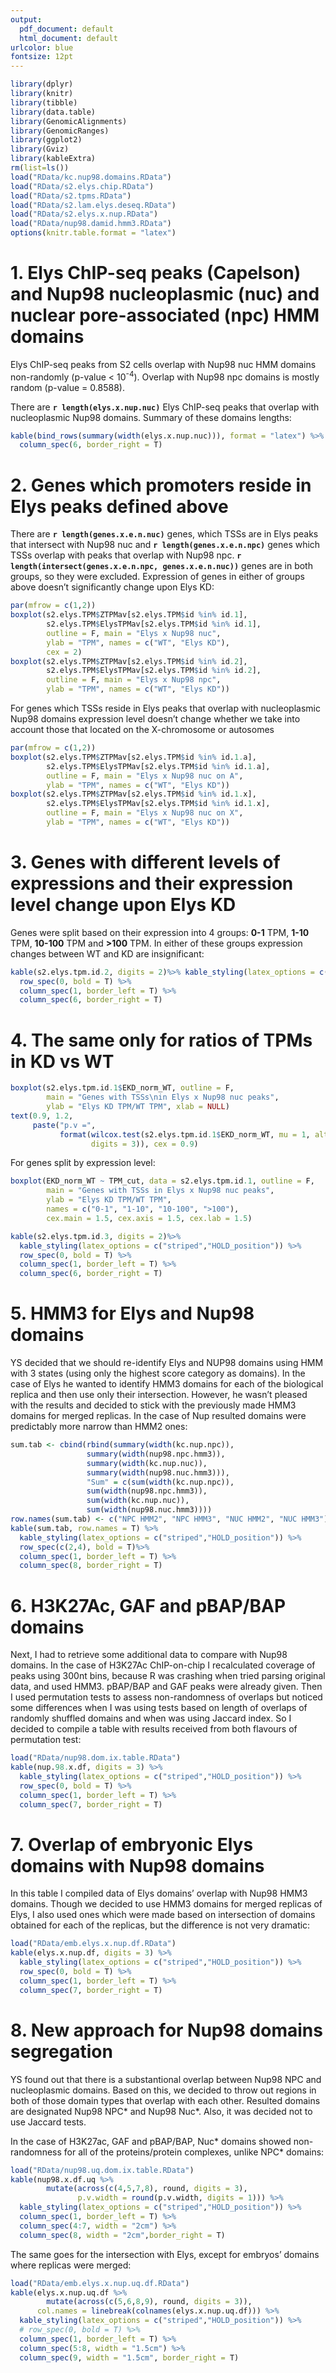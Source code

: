 ```yaml
---
output:
  pdf_document: default
  html_document: default
urlcolor: blue
fontsize: 12pt
---
```

```r
library(dplyr)
library(knitr)
library(tibble)
library(data.table)
library(GenomicAlignments)
library(GenomicRanges)
library(ggplot2)
library(Gviz)
library(kableExtra)
rm(list=ls())
load("RData/kc.nup98.domains.RData")
load("RData/s2.elys.chip.RData")
load("RData/s2.tpms.RData")
load("RData/s2.lam.elys.deseq.RData")
load("RData/s2.elys.x.nup.RData")
load("RData/nup98.damid.hmm3.RData")
options(knitr.table.format = "latex")

```

# 1. Elys ChIP-seq peaks (Capelson) and Nup98 nucleoplasmic (nuc) and nuclear pore-associated (npc) HMM domains

Elys ChIP-seq peaks from S2 cells overlap with Nup98 nuc HMM domains non-randomly
(p-value < 10^-4^). Overlap with Nup98 npc domains is mostly random (p-value = 0.8588).

There are **`r length(elys.x.nup.nuc)`** Elys ChIP-seq peaks that overlap with 
nucleoplasmic Nup98 domains. Summary of these domains lengths:

```r

kable(bind_rows(summary(width(elys.x.nup.nuc))), format = "latex") %>% kable_styling(latex_options = c("striped","HOLD_position")) %>% column_spec(1, border_left = T) %>% 
  column_spec(6, border_right = T)
```

# 2. Genes which promoters reside in Elys peaks defined above

There are **`r length(genes.x.e.n.nuc)`** genes, which TSSs are in Elys peaks that intersect with Nup98 nuc
and **`r length(genes.x.e.n.npc)`** genes which TSSs overlap with peaks that overlap with Nup98 npc. 
**`r length(intersect(genes.x.e.n.npc, genes.x.e.n.nuc))`** genes are in both groups, so they were excluded.
Expression of genes in either of groups above doesn't significantly change upon Elys KD:

```r
par(mfrow = c(1,2))
boxplot(s2.elys.TPM$ZTPMav[s2.elys.TPM$id %in% id.1],
        s2.elys.TPM$ElysTPMav[s2.elys.TPM$id %in% id.1],
        outline = F, main = "Elys x Nup98 nuc",
        ylab = "TPM", names = c("WT", "Elys KD"),
        cex = 2)
boxplot(s2.elys.TPM$ZTPMav[s2.elys.TPM$id %in% id.2],
        s2.elys.TPM$ElysTPMav[s2.elys.TPM$id %in% id.2],
        outline = F, main = "Elys x Nup98 npc",
        ylab = "TPM", names = c("WT", "Elys KD"))
```

\newpage

For genes which TSSs reside in Elys peaks that overlap with nucleoplasmic 
Nup98 domains expression level doesn't change whether we take into account those that
located on the X-chromosome or autosomes

```r
par(mfrow = c(1,2))
boxplot(s2.elys.TPM$ZTPMav[s2.elys.TPM$id %in% id.1.a],
        s2.elys.TPM$ElysTPMav[s2.elys.TPM$id %in% id.1.a],
        outline = F, main = "Elys x Nup98 nuc on A",
        ylab = "TPM", names = c("WT", "Elys KD"))
boxplot(s2.elys.TPM$ZTPMav[s2.elys.TPM$id %in% id.1.x],
        s2.elys.TPM$ElysTPMav[s2.elys.TPM$id %in% id.1.x],
        outline = F, main = "Elys x Nup98 nuc on X",
        ylab = "TPM", names = c("WT", "Elys KD"))
```  

# 3. Genes with different levels of expressions and their expression level change upon Elys KD

Genes were split based on their expression into 4 groups: **0-1** TPM,
**1-10** TPM, **10-100** TPM and **>100** TPM. In either of these groups expression changes 
between WT and KD are insignificant:

```r
kable(s2.elys.tpm.id.2, digits = 2)%>% kable_styling(latex_options = c("striped","HOLD_position")) %>%
  row_spec(0, bold = T) %>% 
  column_spec(1, border_left = T) %>% 
  column_spec(6, border_right = T)


```

# 4. The same only for ratios of TPMs in KD vs WT

```r

boxplot(s2.elys.tpm.id.1$EKD_norm_WT, outline = F,
        main = "Genes with TSSs\nin Elys x Nup98 nuc peaks",
        ylab = "Elys KD TPM/WT TPM", xlab = NULL)
text(0.9, 1.2, 
     paste("p.v =",
           format(wilcox.test(s2.elys.tpm.id.1$EKD_norm_WT, mu = 1, alt = "g")$p.value,
                  digits = 3)), cex = 0.9)
```

For genes split by expression level:  

```r

boxplot(EKD_norm_WT ~ TPM_cut, data = s2.elys.tpm.id.1, outline = F,
        main = "Genes with TSSs in Elys x Nup98 nuc peaks",
        ylab = "Elys KD TPM/WT TPM", 
        names = c("0-1", "1-10", "10-100", ">100"),
        cex.main = 1.5, cex.axis = 1.5, cex.lab = 1.5)

kable(s2.elys.tpm.id.3, digits = 2)%>%
  kable_styling(latex_options = c("striped","HOLD_position")) %>%
  row_spec(0, bold = T) %>% 
  column_spec(1, border_left = T) %>% 
  column_spec(6, border_right = T)
```

\newpage

# 5. HMM3 for Elys and Nup98 domains

YS decided that we should re-identify Elys and NUP98 domains using HMM with 3 states (using only the highest score category as domains). In the case of Elys he wanted to identify HMM3 domains for each of the biological replica and then use only their intersection. However, he wasn't pleased with the results and decided to stick with the previously made HMM3 domains for merged replicas. In the case of Nup resulted domains were predictably more narrow than HMM2 ones:

```r
sum.tab <- cbind(rbind(summary(width(kc.nup.npc)),
                 summary(width(nup98.npc.hmm3)),
                 summary(width(kc.nup.nuc)),
                 summary(width(nup98.nuc.hmm3))),
                 "Sum" = c(sum(width(kc.nup.npc)),
                 sum(width(nup98.npc.hmm3)),
                 sum(width(kc.nup.nuc)),
                 sum(width(nup98.nuc.hmm3))))
row.names(sum.tab) <- c("NPC HMM2", "NPC HMM3", "NUC HMM2", "NUC HMM3")
kable(sum.tab, row.names = T) %>%
  kable_styling(latex_options = c("striped","HOLD_position")) %>% 
  row_spec(c(2,4), bold = T)%>% 
  column_spec(1, border_left = T) %>% 
  column_spec(8, border_right = T)
```

# 6. H3K27Ac, GAF and pBAP/BAP domains

Next, I had to retrieve some additional data to compare with Nup98 domains. In the case of H3K27Ac ChIP-on-chip I recalculated coverage of peaks using 300nt bins, because R was crashing when tried parsing original data, and used HMM3. pBAP/BAP and GAF peaks were already given. Then I used permutation tests to assess non-randomness of overlaps but noticed some differences when I was using tests based on length of overlaps of randomly shuffled domains and when was using Jaccard index. So I decided to compile a table with results received from both flavours of permutation test:

```r
load("RData/nup98.dom.ix.table.RData")
kable(nup.98.x.df, digits = 3) %>%
  kable_styling(latex_options = c("striped","HOLD_position")) %>% 
  row_spec(0, bold = T) %>%
  column_spec(1, border_left = T) %>% 
  column_spec(7, border_right = T)
```

\newpage

# 7. Overlap of embryonic Elys domains with Nup98 domains

In this table I compiled data of Elys domains' overlap with Nup98 HMM3 domains. Though we decided to use HMM3 domains for merged replicas of Elys, I also used ones which were made based on intersection of domains obtained for each of the replicas, but the difference is not very dramatic:

```r
load("RData/emb.elys.x.nup.df.RData")
kable(elys.x.nup.df, digits = 3) %>%
  kable_styling(latex_options = c("striped","HOLD_position")) %>% 
  row_spec(0, bold = T) %>%
  column_spec(1, border_left = T) %>% 
  column_spec(7, border_right = T)
```

# 8. New approach for Nup98 domains segregation

YS found out that there is a substantional overlap between Nup98 NPC and
nucleoplasmic domains. Based on this, we decided to throw out regions in
both of those domain types that overlap with each other. Resulted domains
are designated Nup98 NPC* and Nup98 Nuc*. Also, it was decided not to use Jaccard
tests.

In the case of H3K27ac, GAF and pBAP/BAP, Nuc* domains showed non-randomness 
for all of the proteins/protein complexes, unlike NPC* domains:

```r
load("RData/nup98.uq.dom.ix.table.RData")
kable(nup98.x.df.uq %>% 
        mutate(across(c(4,5,7,8), round, digits = 3),
               p.v.width = round(p.v.width, digits = 1))) %>% 
  kable_styling(latex_options = c("striped","HOLD_position")) %>%
  column_spec(1, border_left = T) %>%
  column_spec(4:7, width = "2cm") %>% 
  column_spec(8, width = "2cm",border_right = T) 
```

The same goes for the intersection with Elys, except for embryos' domains
where replicas were merged:

```r
load("RData/emb.elys.x.nup.uq.df.RData")
kable(elys.x.nup.uq.df %>% 
        mutate(across(c(5,6,8,9), round, digits = 3)),
      col.names = linebreak(colnames(elys.x.nup.uq.df))) %>% 
  kable_styling(latex_options = c("striped","HOLD_position")) %>% 
  # row_spec(0, bold = T) %>%
  column_spec(1, border_left = T) %>% 
  column_spec(5:8, width = "1.5cm") %>% 
  column_spec(9, width = "1.5cm", border_right = T)
```






